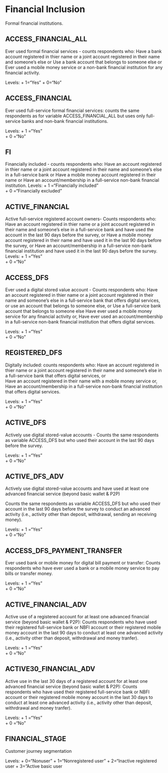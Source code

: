 # Financial Inclusion
Formal financial institutions.

## ACCESS_FINANCIAL_ALL
Ever used formal financial services - counts respondents who:
    Have a bank account registered in thier name or a joint account registered in their name and someone's else or 
    Use a bank account that belongs to someone else or 
    Ever used a mobile money service or a non-bank financial institution for any financial activity. 

Levels:
+ 1="Yes"
+ 0="No"
    
## ACCESS_FINANCIAL 
Ever used full-service formal financial services: counts the same respondents as for variable ACCESS_FINANCIAL_ALL but uses only full-service banks and non-bank financial institutions. 

Levels: 
+ 1 ="Yes"  
+ 0 ="No"

## FI
Financially included - counts respondents who: 
    Have an account registered in thier name or a joint account registered in their name and someone's else in a full-service           bank or
    Have a mobile money account registered in their name or
    Have an account/membership in a full-service non-bank financial institution. 
Levels: 
+ 1 ="Financially included"  
+ 0 ="Financially excluded"    

## ACTIVE_FINANCIAL		
Active full-service registered account owners- Counts respondents who: 
    Have an account registered in thier name or a joint account registered in their name and someone's else in a full-service           bank and have used the account in the last 90 days before the survey, or
    Have a mobile money account registered in their name and have used it in the last 90 days before the survey, or
    Have an account/membership in a full-service non-bank financial institution and have used it in the last 90 days before the         survey.
Levels: 
+ 1 ="Yes"  
+ 0 ="No"

## ACCESS_DFS		
Ever used a digital stored value account - Counts respondents who: 
    Have an account registered in thier name or a joint account registered in their name and someone's else in a full-service           bank that offers digital services, or  use an account that belongs to someone else, or 
    Use a full-service bank account that belongs to someone else
    Have ever used a mobile money service for any financial activity or,
    Have ever used an account/membership in a full-service non-bank financial institution that offers digital services.

Levels: 
+ 1 ="Yes"  
+ 0 ="No" 

## REGISTERED_DFS		
Digitally included: counts respondents who: 
    Have an account registered in thier name or a joint account registered in their name and someone's else in a full-service           bank that offers digital services, or   
    Have an account registered in their name with a mobile money service or,
    Have an account/membership in a full-service non-bank financial institution that offers digital services. 

Levels: 
+ 1 ="Yes"  
+ 0 ="No"

## ACTIVE_DFS		
Actively use digital stored-value accounts - Counts the same respondents as variable ACCESS_DFS but who used their account in the last 90 days before the survey. 

Levels: 
+ 1 ="Yes"  
+ 0 ="No"

## ACTIVE_DFS_ADV		
Actively use digital stored-value accounts and have used at least one advanced financial service (beyond basic wallet & P2P)

Counts the same respondents as variable ACCESS_DFS but who used their account in the last 90 days before the survey to conduct an advanced activity (i.e., activity other than deposit, withdrawal, sending an receiving money). 

Levels: 
+ 1 ="Yes"  
+ 0 ="No"

## ACCESS_DFS_PAYMENT_TRANSFER		
Ever used bank or mobile money for digital bill payment or transfer: Counts respondents who have ever used a bank or a mobile money service to pay bills or transfer money. 

Levels: 
+ 1 ="Yes"  
+ 0 ="No"

## ACTIVE_FINANCIAL_ADV		
Active use of a registered account for at least one advanced financial service (beyond basic wallet & P2P): Counts respondents who have used their registered full-service bank or NBFI account or their registered mobile money account in the last 90 days to conduct at least one advanced activity (i.e., activity other than deposit, withrdrawal and money tranfer).

Levels: 
+ 1 ="Yes"  
+ 0 ="No"

## ACTIVE30_FINANCIAL_ADV		
Active use in the last 30 days of a registered account for at least one advanced financial service (beyond basic wallet & P2P): Counts respondents who have used their registered full-service bank or NBFI account or their registered mobile money account in the last 30 days to conduct at least one advanced activity (i.e., activity other than deposit, withrdrawal and money tranfer).

Levels: 
+ 1 ="Yes"  
+ 0 ="No"

## FINANCIAL_STAGE		
Customer journey segmentation

Levels:
+ 0="Nonuser"
+ 1="Nonregistered user"
+ 2="Inactive registered user
+ 3="Active basic user


